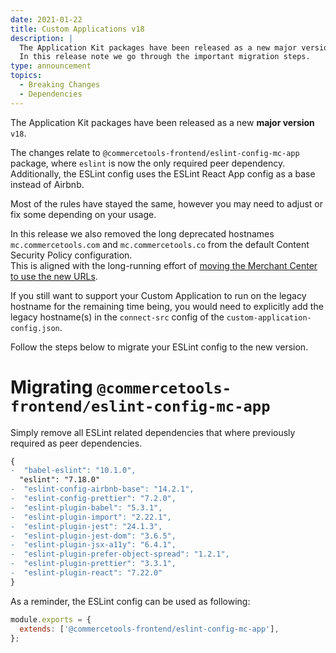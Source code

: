 ```yaml
---
date: 2021-01-22
title: Custom Applications v18
description: |
  The Application Kit packages have been released as a new major version v18.\
  In this release note we go through the important migration steps.
type: announcement
topics:
  - Breaking Changes
  - Dependencies
---
```


The Application Kit packages have been released as a new **major version** `v18`.

The changes relate to `@commercetools-frontend/eslint-config-mc-app` package, where `eslint` is now the only required peer dependency.<br/>
Additionally, the ESLint config uses the ESLint React App config as a base instead of Airbnb.

Most of the rules have stayed the same, however you may need to adjust or fix some depending on your usage.

In this release we also removed the long deprecated hostnames `mc.commercetools.com` and `mc.commercetools.co` from the default Content Security Policy configuration.<br/>
This is aligned with the long-running effort of [moving the Merchant Center to use the new URLs](https://docs.commercetools.com/merchant-center/releases/2021-01-11-merchant-center-has-changed-its-url).

If you still want to support your Custom Application to run on the legacy hostname for the remaining time being, you would need to explicitly add the legacy hostname(s) in the `connect-src` config of the `custom-application-config.json`.

Follow the steps below to migrate your ESLint config to the new version.

<!-- more -->

# Migrating `@commercetools-frontend/eslint-config-mc-app`

Simply remove all ESLint related dependencies that where previously required as peer dependencies.

```diff
{
-  "babel-eslint": "10.1.0",
  "eslint": "7.18.0"
-  "eslint-config-airbnb-base": "14.2.1",
-  "eslint-config-prettier": "7.2.0",
-  "eslint-plugin-babel": "5.3.1",
-  "eslint-plugin-import": "2.22.1",
-  "eslint-plugin-jest": "24.1.3",
-  "eslint-plugin-jest-dom": "3.6.5",
-  "eslint-plugin-jsx-a11y": "6.4.1",
-  "eslint-plugin-prefer-object-spread": "1.2.1",
-  "eslint-plugin-prettier": "3.3.1",
-  "eslint-plugin-react": "7.22.0"
}
```

As a reminder, the ESLint config can be used as following:

```js title=".eslintrc.js"
module.exports = {
  extends: ['@commercetools-frontend/eslint-config-mc-app'],
};
```
